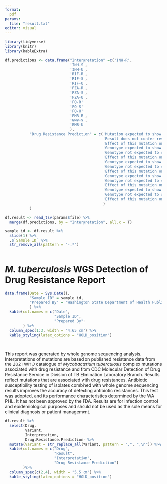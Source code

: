 ---
format: 
  pdf
params:
  file: "result.txt"
editor: visual
---

```{r, results='hide', echo=FALSE, message=FALSE, warning=FALSE}
library(tidyverse)
library(knitr)
library(kableExtra)
```

```{r, results='hide', echo=FALSE, message=FALSE, warning=FALSE}
df.predictions <- data.frame("Interpretation" =c('INH-R',
                             'INH-S',
                             'INH-U',
                             'RIF-R',
                             'RIF-S',
                             'RIF-U',
                             'PZA-R',
                             'PZA-S',
                             'PZA-U',
                             'FQ-R',
                             'FQ-S',
                             'FQ-U',
                             'EMB-R',
                             'EMB-S',
                             'EMB-U'
                             ),
           "Drug Resistance Prediction" = c('Mutation expected to show resistance to Isoniazid.',
                                            'Result does not confer resistance to Isoniazid.',
                                            'Effect of this mutation on Isoniazid resistance is unknown.',
                                            'Genotype expected to show resistance to Rifampicin treatment.',
                                            'Genotype not expected to show resistance to Rifampicin treatment.',
                                            'Effect of this mutation on Rifampicin resistance is unknown.',
                                            'Genotype expected to show resistance to Pyrazinamide treatment.',
                                            'Genotype not expected to show resistance to Pyrazinamide treatment.',
                                            'Effect of this mutation on Pyrazinamide resisistance is unknown.',
                                            'Genotype expected to show resistance to Fluoroquinolone treatment.',
                                            'Genotype not expected to show resistance to Fluoroquinolone treatment.',
                                            'Effect of this mutation on Fluoroquinolone resistance is unknown.',
                                            'Genotype expected to show resistance to Ethambutol treatment.',
                                            'Genotype not expected to show resistance to Ethambutol treatment.',
                                            'Effect of this mutation on Ethambutol resistance is unknown.'
                                            )
           )

```

```{r, results='hide', echo=FALSE, message=FALSE, warning=FALSE}
df.result <- read_tsv(params$file) %>%
  merge(df.predictions, by = "Interpretation", all.x = T)

sample_id <- df.result %>%
  slice(1) %>%
  .$`Sample ID` %>%
  str_remove_all(pattern = "-.*")
  
```

# *M. tuberculosis* WGS Detection of Drug Resistance Report

```{r, echo=FALSE, message=FALSE, warning=FALSE}
data.frame(Date = Sys.Date(),
           "Sample ID" = sample_id,
           "Prepared By" = "Washington State Department of Health Public Health Laboratories"
           ) %>%
  kable(col.names = c("Date",
                      "Sample ID",
                      "Prepared By")
        ) %>%
  column_spec(1:3, width = "4.65 cm") %>%
  kable_styling(latex_options = "HOLD_position")
  
  
```
This report was generated by whole genome sequencing analysis. Interpretations of mutations are based on published resistance data from the 2021 WHO catalogue of *Mycobacterium tuberculosis* complex mutations associated with drug resistance and from CDC Molecular Detection of Drug Resistance Service in Division of TB Elimination Laboratory Branch. Results reflect mutations that are associated with drug resistances. Antibiotic susceptibility testing of isolates combined with whole genome sequencing results improves the accuracy of detecting antibiotic resistances. This test was adopted, and its performance characteristics determined by the WA PHL. It has not been approved by the FDA. Results are for infection control and epidemiological purposes and should not be used as the sole means for clinical diagnosis or patient management.

```{r, echo=FALSE, message=FALSE, warning=FALSE}
df.result %>%
  select(Drug, 
         Variant, 
         Interpretation, 
         Drug.Resistance.Prediction) %>%
  mutate(Variant = str_replace_all(Variant, pattern = ",", ",\n")) %>%
  kable(col.names = c("Drug",
                      "Result",
                      "Interpretation",
                      "Drug Resistance Prediction")
        )%>%
  column_spec(c(2,4), width = "5.5 cm") %>%
  kable_styling(latex_options = "HOLD_position")
```

